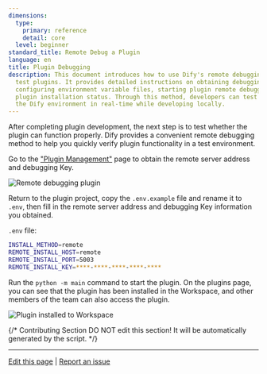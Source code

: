 ```yaml
---
dimensions:
  type:
    primary: reference
    detail: core
  level: beginner
standard_title: Remote Debug a Plugin
language: en
title: Plugin Debugging
description: This document introduces how to use Dify's remote debugging feature to
  test plugins. It provides detailed instructions on obtaining debugging information,
  configuring environment variable files, starting plugin remote debugging, and verifying
  plugin installation status. Through this method, developers can test plugins in
  the Dify environment in real-time while developing locally.
---
```


After completing plugin development, the next step is to test whether the plugin can function properly. Dify provides a convenient remote debugging method to help you quickly verify plugin functionality in a test environment.

Go to the ["Plugin Management"](https://cloud.dify.ai/plugins) page to obtain the remote server address and debugging Key.

![Remote debugging plugin](https://assets-docs.dify.ai/2024/12/053415ef127f1f4d6dd85dd3ae79626a.png)

Return to the plugin project, copy the `.env.example` file and rename it to `.env`, then fill in the remote server address and debugging Key information you obtained.

`.env` file:

```bash
INSTALL_METHOD=remote
REMOTE_INSTALL_HOST=remote
REMOTE_INSTALL_PORT=5003
REMOTE_INSTALL_KEY=****-****-****-****-****
```

Run the `python -m main` command to start the plugin. On the plugins page, you can see that the plugin has been installed in the Workspace, and other members of the team can also access the plugin.

![Plugin installed to Workspace](https://assets-docs.dify.ai/2024/12/ec26e5afc57bbfeb807719638f603807.png)

{/*
Contributing Section
DO NOT edit this section!
It will be automatically generated by the script.
*/}

---

[Edit this page](https://github.com/langgenius/dify-docs/edit/main/plugin-dev-en/0411-remote-debug-a-plugin.mdx) | [Report an issue](https://github.com/langgenius/dify-docs/issues/new?title=Documentation%20Issue%3A%20remote-debug-a-plu&body=%23%23%20Issue%20Description%0A%3C%21--%20Please%20briefly%20describe%20the%20issue%20you%20found%20--%3E%0A%0A%23%23%20Page%20Link%0Ahttps%3A%2F%2Fgithub.com%2Flanggenius%2Fdify-docs%2Fblob%2Fmain%2Fplugin-dev-en%2F0411-remote-debug-a-plugin.mdx%0A%0A%23%23%20Suggested%20Changes%0A%3C%21--%20If%20you%20have%20specific%20suggestions%20for%20changes%2C%20please%20describe%20them%20here%20--%3E%0A%0A%3C%21--%20Thank%20you%20for%20helping%20improve%20our%20documentation%21%20--%3E)

